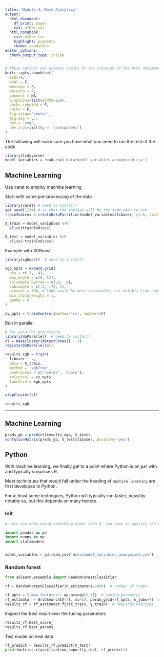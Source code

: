```yaml
---
title: 'Module 4: More Analytics'
output:
  html_document:
    df_print: paged
    css: other.css
  html_notebook:
    css: other.css
    highlight: pygments
    theme: sandstone
editor_options:
  chunk_output_type: inline
---
```


```r
# these options are primary useful to the creation of the html document
knitr::opts_chunk$set(
  echo=T, 
  eval = F,
  message = F, 
  warning = F, 
  comment = NA,
  R.options=list(width=120), 
  cache.rebuild = F,
  cache = F, 
  fig.align='center', 
  fig.asp = .7,
  dev = 'svg', 
  dev.args=list(bg = 'transparent')
)
```

The following will make sure you have what you need to run the rest of the code.

```r
library(tidyverse)
model_variables = read.csv('data/model_variables_anonymized.csv')
```


## Machine Learning

Use caret to employ machine learning

Start with some pre-processing of the data

```r
library(caret) # need to install?
set.seed(1234) # so that the indices will be the same when re-run
trainIndices = createDataPartition(model_variables$libuser, p=.8, list=F)

X_train = model_variables %>% 
  slice(trainIndices)

X_test = model_variables %>% 
  slice(-trainIndices)
```



Example with XGBoost

```r
library(xgboost)  # need to install?

xgb_opts = expand.grid(
  eta = c(.3, .4),
  max_depth = c(9, 12),
  colsample_bytree = c(.6, .8),
  subsample = c(.5, .75, 1),
  nrounds = 100, # 1000 would be more reasonable, but notably time consuming
  min_child_weight = 1,
  gamma = 0
)

cv_opts = trainControl(method='cv', number=10)
```

Run in parallel

```r
# for parallel processing
library(doParallel)  # need to install?
cl = makeCluster(detectCores() - 1)
registerDoParallel(cl)

results_xgb = train(
  libuser ~ .,
  data = X_train,
  method = 'xgbTree',
  preProcess = c('center', 'scale'),
  trControl = cv_opts,
  tuneGrid = xgb_opts
)

stopCluster(cl)

results_xgb
```

---

## Machine Learning


```r
preds_gb = predict(results_xgb, X_test)
confusionMatrix(preds_gb, X_test$libuser, positive='yes')
```



## Python

With machine learning, we finally get to a point where Python is on par with and typically surpasses R.

Most techniques that would fall under the heading of `machine learning` are first developed in Python.

For at least some techniques, Python will typically run faster, possibly notably so, but this depends on many factors.

### Init

```python

# note how when using something other than R, you have to specify the engine path

import pandas as pd
import numpy as np
import statsmodels


model_variables = pd.read_csv('data/model_variables_anonymized.csv')
```

### Random forest

```python
from sklearn.ensemble import RandomForestClassifier

rf = RandomForestClassifier(n_estimators=1000)  # number of trees

rf_opts = {'max_features': np.arange(2,7)}  # tuning parameter
rf_estimator = GridSearchCV(rf, cv=10, param_grid=rf_opts, n_jobs=4)  # 10-fold cv
results_rf = rf_estimator.fit(X_train, y_train)  # requires matrices
```

Inspect the best result over the tuning parameters

```python
results_rf.best_score_
results_rf.best_params_
```

Test model on new data

```python
rf_predict = results_rf.predict(X_test)
print(metrics.classification_report(y_test, rf_predict))
```


